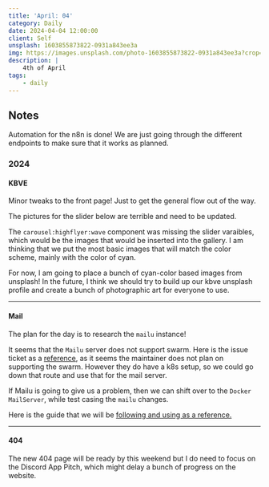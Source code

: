 ```yaml
---
title: 'April: 04'
category: Daily
date: 2024-04-04 12:00:00
client: Self
unsplash: 1603855873822-0931a843ee3a
img: https://images.unsplash.com/photo-1603855873822-0931a843ee3a?crop=entropy&cs=srgb&fm=jpg&ixid=MnwzNjM5Nzd8MHwxfHJhbmRvbXx8fHx8fHx8fDE2ODE3NDg2ODY&ixlib=rb-4.0.3&q=85
description: |
    4th of April
tags:
    - daily
---
```





<MDXJS>

## Notes

Automation for the n8n is done! We are just going through the different endpoints to make sure that it works as planned.

</MDXJS>

<MDXJS>

### 2024

<MDXJS>

#### KBVE

Minor tweaks to the front page! Just to get the general flow out of the way.

The pictures for the slider below are terrible and need to be updated.

The `carousel:highflyer:wave` component was missing the slider varaibles, which would be the images that would be inserted into the gallery.
I am thinking that we put the most basic images that will match the color scheme, mainly with the color of cyan.

For now, I am going to place a bunch of cyan-color based images from unsplash!
In the future, I think we should try to build up our kbve unsplash profile and create a bunch of photographic art for everyone to use.

</MDXJS>

---

<MDXJS>

#### Mail

The plan for the day is to research the `mailu` instance!

It seems that the `Mailu` server does not support swarm. 
Here is the issue ticket as a [reference](https://github.com/Mailu/Mailu/discussions/3128), as it seems the maintainer does not plan on supporting the swarm.
However they do have a k8s setup, so we could go down that route and use that for the mail server.

If Mailu is going to give us a problem, then we can shift over to the `Docker MailServer`, while test casing the `mailu` changes.

Here is the guide that we will be [following and using as a reference.](https://docker-mailserver.github.io/docker-mailserver/latest/examples/tutorials/basic-installation/)

</MDXJS>

---

<MDXJS>

#### 404

The new 404 page will be ready by this weekend but I do need to focus on the Discord App Pitch, which might delay a bunch of progress on the website.

</MDXJS>

</MDXJS>